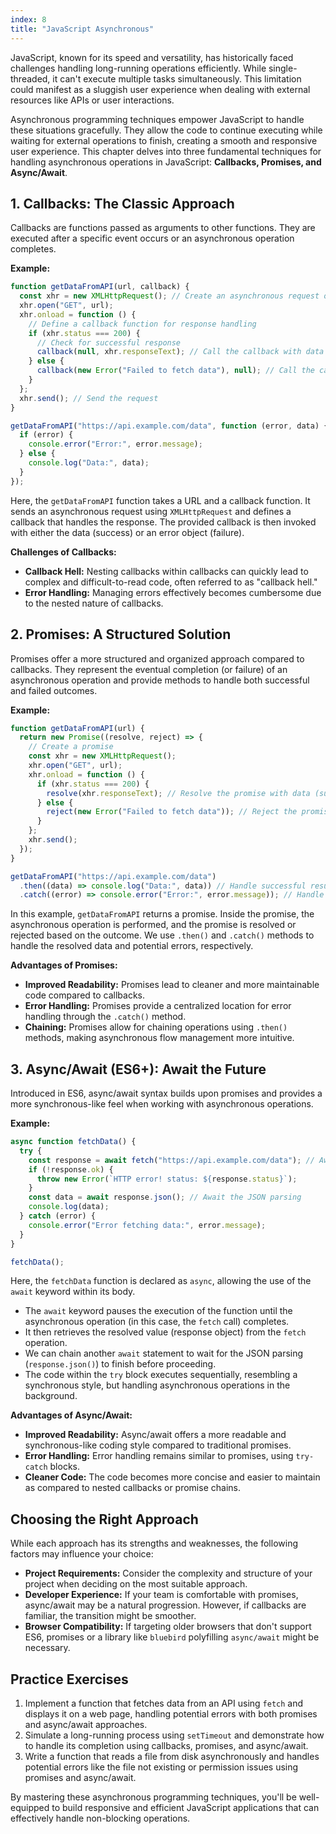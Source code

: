 ```yaml
---
index: 8
title: "JavaScript Asynchronous"
---
```


JavaScript, known for its speed and versatility, has historically faced challenges handling long-running operations efficiently. While single-threaded, it can't execute multiple tasks simultaneously. This limitation could manifest as a sluggish user experience when dealing with external resources like APIs or user interactions.

Asynchronous programming techniques empower JavaScript to handle these situations gracefully. They allow the code to continue executing while waiting for external operations to finish, creating a smooth and responsive user experience. This chapter delves into three fundamental techniques for handling asynchronous operations in JavaScript: **Callbacks, Promises, and Async/Await**.

## 1. Callbacks: The Classic Approach

Callbacks are functions passed as arguments to other functions. They are executed after a specific event occurs or an asynchronous operation completes.

**Example:**

```javascript
function getDataFromAPI(url, callback) {
  const xhr = new XMLHttpRequest(); // Create an asynchronous request object
  xhr.open("GET", url);
  xhr.onload = function () {
    // Define a callback function for response handling
    if (xhr.status === 200) {
      // Check for successful response
      callback(null, xhr.responseText); // Call the callback with data (success)
    } else {
      callback(new Error("Failed to fetch data"), null); // Call the callback with error (failure)
    }
  };
  xhr.send(); // Send the request
}

getDataFromAPI("https://api.example.com/data", function (error, data) {
  if (error) {
    console.error("Error:", error.message);
  } else {
    console.log("Data:", data);
  }
});
```

Here, the `getDataFromAPI` function takes a URL and a callback function. It sends an asynchronous request using `XMLHttpRequest` and defines a callback that handles the response. The provided callback is then invoked with either the data (success) or an error object (failure).

**Challenges of Callbacks:**

- **Callback Hell:** Nesting callbacks within callbacks can quickly lead to complex and difficult-to-read code, often referred to as "callback hell."
- **Error Handling:** Managing errors effectively becomes cumbersome due to the nested nature of callbacks.

## 2. Promises: A Structured Solution

Promises offer a more structured and organized approach compared to callbacks. They represent the eventual completion (or failure) of an asynchronous operation and provide methods to handle both successful and failed outcomes.

**Example:**

```javascript
function getDataFromAPI(url) {
  return new Promise((resolve, reject) => {
    // Create a promise
    const xhr = new XMLHttpRequest();
    xhr.open("GET", url);
    xhr.onload = function () {
      if (xhr.status === 200) {
        resolve(xhr.responseText); // Resolve the promise with data (success)
      } else {
        reject(new Error("Failed to fetch data")); // Reject the promise with error (failure)
      }
    };
    xhr.send();
  });
}

getDataFromAPI("https://api.example.com/data")
  .then((data) => console.log("Data:", data)) // Handle successful result
  .catch((error) => console.error("Error:", error.message)); // Handle error
```

In this example, `getDataFromAPI` returns a promise. Inside the promise, the asynchronous operation is performed, and the promise is resolved or rejected based on the outcome. We use `.then()` and `.catch()` methods to handle the resolved data and potential errors, respectively.

**Advantages of Promises:**

- **Improved Readability:** Promises lead to cleaner and more maintainable code compared to callbacks.
- **Error Handling:** Promises provide a centralized location for error handling through the `.catch()` method.
- **Chaining:** Promises allow for chaining operations using `.then()` methods, making asynchronous flow management more intuitive.

## 3. Async/Await (ES6+): Await the Future

Introduced in ES6, async/await syntax builds upon promises and provides a more synchronous-like feel when working with asynchronous operations.

**Example:**

```javascript
async function fetchData() {
  try {
    const response = await fetch("https://api.example.com/data"); // Await the fetch operation
    if (!response.ok) {
      throw new Error(`HTTP error! status: ${response.status}`);
    }
    const data = await response.json(); // Await the JSON parsing
    console.log(data);
  } catch (error) {
    console.error("Error fetching data:", error.message);
  }
}

fetchData();
```

Here, the `fetchData` function is declared as `async`, allowing the use of the `await` keyword within its body.

- The `await` keyword pauses the execution of the function until the asynchronous operation (in this case, the `fetch` call) completes.
- It then retrieves the resolved value (response object) from the `fetch` operation.
- We can chain another `await` statement to wait for the JSON parsing (`response.json()`) to finish before proceeding.
- The code within the `try` block executes sequentially, resembling a synchronous style, but handling asynchronous operations in the background.

**Advantages of Async/Await:**

- **Improved Readability:** Async/await offers a more readable and synchronous-like coding style compared to traditional promises.
- **Error Handling:** Error handling remains similar to promises, using `try-catch` blocks.
- **Cleaner Code:** The code becomes more concise and easier to maintain as compared to nested callbacks or promise chains.

## Choosing the Right Approach

While each approach has its strengths and weaknesses, the following factors may influence your choice:

- **Project Requirements:** Consider the complexity and structure of your project when deciding on the most suitable approach.
- **Developer Experience:** If your team is comfortable with promises, async/await may be a natural progression. However, if callbacks are familiar, the transition might be smoother.
- **Browser Compatibility:** If targeting older browsers that don't support ES6, promises or a library like `bluebird` polyfilling `async/await` might be necessary.

## Practice Exercises

1. Implement a function that fetches data from an API using `fetch` and displays it on a web page, handling potential errors with both promises and async/await approaches.
2. Simulate a long-running process using `setTimeout` and demonstrate how to handle its completion using callbacks, promises, and async/await.
3. Write a function that reads a file from disk asynchronously and handles potential errors like the file not existing or permission issues using promises and async/await.

By mastering these asynchronous programming techniques, you'll be well-equipped to build responsive and efficient JavaScript applications that can effectively handle non-blocking operations.
